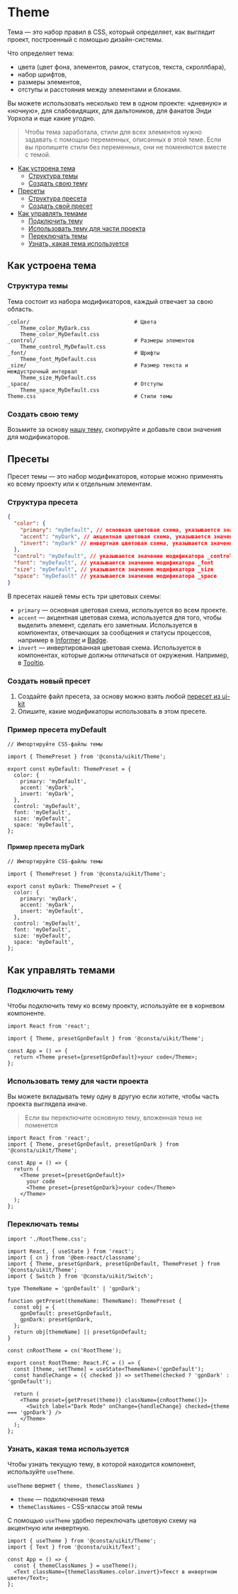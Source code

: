 
# Theme

Тема — это набор правил в CSS, который определяет, как выглядит проект, построенный с помощью дизайн-системы.

Что определяет тема:

- цвета (цвет фона, элементов, рамок, статусов, текста, скроллбара),
- набор шрифтов,
- размеры элементов,
- отступы и расстояния между элементами и блоками.

Вы можете использовать несколько тем в одном проекте: «дневную» и «ночную»,
для слабовидящих, для дальтоников, для фанатов Энди Уорхола и еще какие угодно.

> Чтобы тема заработала, стили для всех элементов нужно задавать с помощью переменных,
> описанных в этой теме. Если вы пропишете стили без переменных, они не поменяются вместе с темой.

- [Как устроена тема](#как-устроена-тема)
  - [Структура темы](#структура-темы)
  - [Создать свою тему](#создать-свою-тему)
- [Пресеты](#пресеты)
  - [Структура пресета](#структура-пресета)
  - [Создать свой пресет](#создать-новый-пресет)
- [Как управлять темами](#как-управлять-темами)
  - [Подключить тему](#подключить-тему)
  - [Использовать тему для части проекта](#использовать-тему-для-части-проекта)
  - [Переключать темы](#переключать-темы)
  - [Узнать, какая тема используется](#узнать-какая-тема-используется)

## Как устроена тема

### Структура темы

Тема состоит из набора модификаторов, каждый отвечает за свою область.

```
_color/									# Цвета
	Theme_color_MyDark.css
	Theme_color_MyDefault.css
_control/								# Размеры элементов
	Theme_control_MyDefault.css
_font/									# Шрифты
	Theme_font_MyDefault.css
_size/									# Размер текста и междустрочный интервал
	Theme_size_MyDefault.css
_space/									# Отступы
	Theme_space_MyDefault.css
Theme.css								# Стили темы
```

### Создать свою тему

Возьмите за основу [нашу тему](https://github.com/gazprom-neft/consta-uikit/tree/master/src/components/Theme),
скопируйте и добавьте свои значения для модификаторов.

## Пресеты

Пресет темы — это набор модификаторов, которые можно применять ко всему проекту или к отдельным элементам.

### Структура пресета

```json
{
  "color": {
    "primary": "myDefault", // основная цветовая схема, указывается значение модификатора _color
    "accent": "myDark", // акцентная цветовая схема, указывается значение модификатора _color
    "invert": "myDark" // инвертная цветовая схема, указывается значение модификатора _color
  },
  "control": "myDefault", // указывается значение модификатора _control
  "font": "myDefault", // указывается значение модификатора _font
  "size": "myDefault", // указывается значение модификатора _size
  "space": "myDefault" // указывается значение модификатора _space
}
```

В пресетах нашей темы есть три цветовых схемы:

- `primary` — основная цветовая схема, используется во всем проекте.
- `accent` — акцентная цветовая схема, используется для того, чтобы выделить элемент,
  сделать его заметным. Используется в компонентах, отвечающих за
  сообщения и статусы процессов, например в [Informer](/?path=/docs/components-informer--playground)
  и [Badge](/?path=/docs/components-badge--playground).
- `invert` — инвертированная цветовая схема. Используется в компонентах, которые должны
  отличаться от окружения. Например, в
  [Tooltip](/?path=/docs/components-tooltip--tooltip-positioned-by-anchor-story).

### Создать новый пресет

1. Создайте файл пресета, за основу можно взять любой [пересет из ui-kit](https://github.com/gazprom-neft/consta-uikit/blob/master/src/components/Theme/presets/presetGpnDark.ts)
2. Опишите, какие модификаторы использовать в этом пресете.

### Пример пресета myDefault

```tsx
// Импортируйте CSS-файлы темы

import { ThemePreset } from '@consta/uikit/Theme';

export const myDefault: ThemePreset = {
  color: {
    primary: 'myDefault',
    accent: 'myDark',
    invert: 'myDark',
  },
  control: 'myDefault',
  font: 'myDefault',
  size: 'myDefault',
  space: 'myDefault',
};
```

#### Пример пресета myDark

```tsx
// Импортируйте CSS-файлы темы

import { ThemePreset } from '@consta/uikit/Theme';

export const myDark: ThemePreset = {
  color: {
    primary: 'myDark',
    accent: 'myDark',
    invert: 'myDefault',
  },
  control: 'myDefault',
  font: 'myDefault',
  size: 'myDefault',
  space: 'myDefault',
};
```

## Как управлять темами

### Подключить тему

Чтобы подключить тему ко всему проекту, используйте ее в корневом компоненте.

```tsx
import React from 'react';

import { Theme, presetGpnDefault } from '@consta/uikit/Theme';

const App = () => {
  return <Theme preset={presetGpnDefault}>your code</Theme>;
};
```

### Использовать тему для части проекта

Вы можете вкладывать тему одну в другую если хотите, чтобы часть проекта выглядела иначе.

> Если вы переключите основную тему, вложенная тема не поменется

```tsx
import React from 'react';
import { Theme, presetGpnDefault, presetGpnDark } from '@consta/uikit/Theme';

const App = () => {
  return (
    <Theme preset={presetGpnDefault}>
      your code
      <Theme preset={presetGpnDark}>your code</Theme>
    </Theme>
  );
};
```

### Переключать темы

```tsx
import './RootTheme.css';

import React, { useState } from 'react';
import { cn } from '@bem-react/classname';
import { Theme, presetGpnDark, presetGpnDefault, ThemePreset } from '@consta/uikit/Theme';
import { Switch } from '@consta/uikit/Switch';

type ThemeName = 'gpnDefault' | 'gpnDark';

function getPreset(themeName: ThemeName): ThemePreset {
  const obj = {
    gpnDefault: presetGpnDefault,
    gpnDark: presetGpnDark,
  };
  return obj[themeName] || presetGpnDefault;
}

const cnRootTheme = cn('RootTheme');

export const RootTheme: React.FC = () => {
  const [theme, setTheme] = useState<ThemeName>('gpnDefault');
  const handleChange = ({ checked }) => setTheme(checked ? 'gpnDark' : 'gpnDefault');

  return (
    <Theme preset={getPreset(theme)} className={cnRootTheme()}>
      <Switch label="Dark Mode" onChange={handleChange} checked={theme === 'gpnDark'} />
    </Theme>
  );
};
```

<ThemeExampleRoot />

### Узнать, какая тема используется

Чтобы узнать текущую тему, в которой находится компонент, используйте `useTheme`.

`useTheme` вернет `{ theme, themeClassNames }`

- `theme` — подключенная тема
- `themeClassNames` - CSS-классы этой темы

С помощью `useTheme` удобно переключать цветовую схему на акцентную или инвертную.

```tsx
import { useTheme } from '@consta/uikit/Theme';
import { Text } from '@consta/uikit/Text';

const App = () => {
  const { themeClassNames } = useTheme();
  <Text className={themeClassNames.color.invert}>Текст в инвертном цвете</Text>;
};
```
